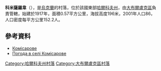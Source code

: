 {{coord|50|17|10|N|37|30|1|E|scale:100000_region:UA|display=title}}

'''科米薩羅韋'''（{{lang-uk|Комісарове}}），是[[烏克蘭|烏克蘭]]的村落，位於該國東部[[哈爾科夫州|哈爾科夫州]]，由[[大布爾盧克區|大布爾盧克區]]負責管轄，始建於1917年，面積0.57平方公里，海拔高度196米，2001年人口86，人口密度每平方公里152.2人。

==參考資料==
* [http://gska2.rada.gov.ua/pls/z7502/A005?rdat1=09.01.2009&rf7571=32657 Комісарове]{{dead link|date=2018年4月 |bot=InternetArchiveBot |fix-attempted=yes }}
* [http://weather.in.ua/ua/har'kovskaja/11257 Погода в селі Комісарове]

{{DEFAULTSORT:Комісарове}}
[[Category:哈爾科夫州村落|Category:哈爾科夫州村落]]
[[Category:大布爾盧克區村落|Category:大布爾盧克區村落]]


{{Kharkiv-geo-stub}}